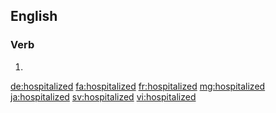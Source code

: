 ==English==

===Verb===
{{head|en}}

# {{en-past of|hospitalize}}

[[de:hospitalized]]
[[fa:hospitalized]]
[[fr:hospitalized]]
[[mg:hospitalized]]
[[ja:hospitalized]]
[[sv:hospitalized]]
[[vi:hospitalized]]